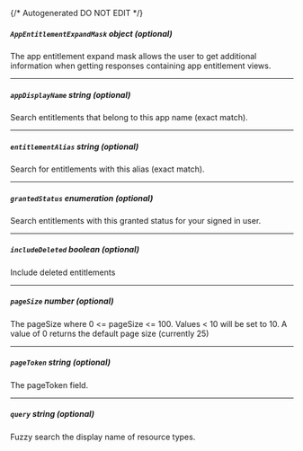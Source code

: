 {/* Autogenerated DO NOT EDIT  */}

##### `AppEntitlementExpandMask` _object (optional)_
The app entitlement expand mask allows the user to get additional information when getting responses containing app entitlement views.
<Collapsible openLabel={Labels.showProperties} closeLabel={Labels.hideProperties}>
    <AppEntitlementExpandMask/>
</Collapsible>

---
##### `appDisplayName` _string (optional)_
Search entitlements that belong to this app name (exact match).

---
##### `entitlementAlias` _string (optional)_
Search for entitlements with this alias (exact match).

---
##### `grantedStatus` _enumeration (optional)_
Search entitlements with this granted status for your signed in user.
<Collapsible openLabel={Labels.showProperties} closeLabel={Labels.hideProperties}>
    <GrantedStatus/>
</Collapsible>

---
##### `includeDeleted` _boolean (optional)_
Include deleted entitlements

---
##### `pageSize` _number (optional)_
The pageSize where 0 \<\= pageSize \<\= 100. Values \< 10 will be set to 10. A value of 0 returns the default page size (currently 25)

---
##### `pageToken` _string (optional)_
The pageToken field.

---
##### `query` _string (optional)_
Fuzzy search the display name of resource types.


